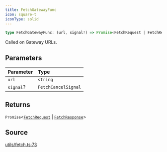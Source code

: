 ```yaml
---
title: FetchGatewayFunc
icon: square-t
iconType: solid
---
```


```ts
type FetchGatewayFunc: (url, signal?) => Promise<FetchRequest | FetchResponse>;
```

Called on Gateway URLs.

## Parameters

| Parameter | Type |
| :------ | :------ |
| `url` | `string` |
| `signal`? | `FetchCancelSignal` |

## Returns

`Promise`\<[`FetchRequest`](/sdk/content/classes/FetchRequest) \| [`FetchResponse`](/sdk/content/classes/FetchResponse)\>

## Source

[utils/fetch.ts:73](https://github.com/dominant-strategies/quais.js/blob/82a01fd664a5dd9d16c4f113b8ff062d0fc6278d/src/utils/fetch.ts#L73)
